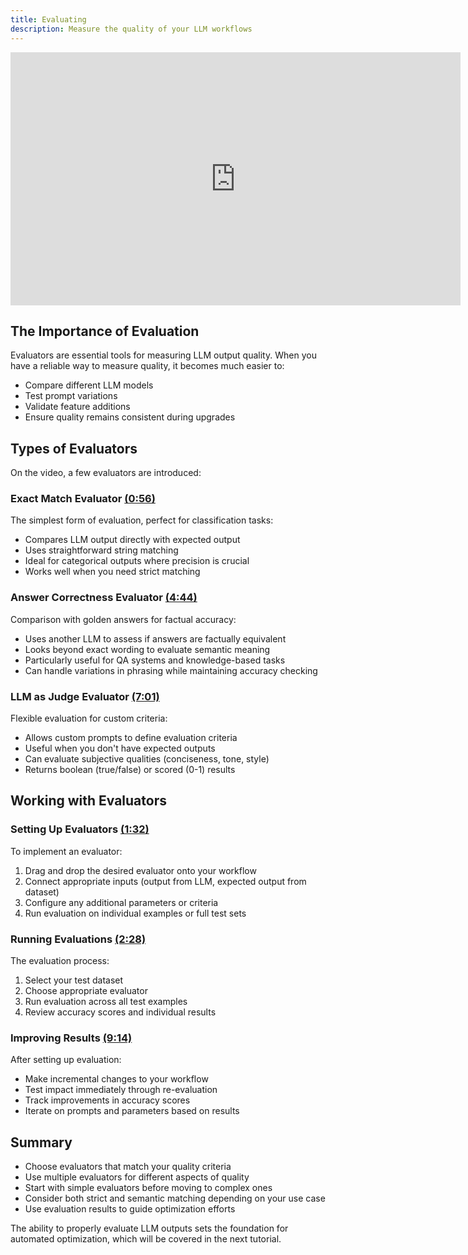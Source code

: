 ```yaml
---
title: Evaluating
description: Measure the quality of your LLM workflows
---
```


<iframe
  width="720"
  height="405"
  src="https://www.youtube.com/embed/-sQikz38yBI"
  title="YouTube video player"
  frameborder="0"
  allow="accelerometer; autoplay; clipboard-write; encrypted-media; gyroscope; picture-in-picture"
  allowFullScreen
></iframe>

## The Importance of Evaluation

Evaluators are essential tools for measuring LLM output quality. When you have a reliable way to measure quality, it becomes much easier to:
- Compare different LLM models
- Test prompt variations
- Validate feature additions
- Ensure quality remains consistent during upgrades

## Types of Evaluators

On the video, a few evaluators are introduced:

### Exact Match Evaluator [(0:56)](https://www.youtube.com/watch?v=-sQikz38yBI&t=56s)
The simplest form of evaluation, perfect for classification tasks:
- Compares LLM output directly with expected output
- Uses straightforward string matching
- Ideal for categorical outputs where precision is crucial
- Works well when you need strict matching

### Answer Correctness Evaluator [(4:44)](https://www.youtube.com/watch?v=-sQikz38yBI&t=264s)
Comparison with golden answers for factual accuracy:
- Uses another LLM to assess if answers are factually equivalent
- Looks beyond exact wording to evaluate semantic meaning
- Particularly useful for QA systems and knowledge-based tasks
- Can handle variations in phrasing while maintaining accuracy checking

### LLM as Judge Evaluator [(7:01)](https://www.youtube.com/watch?v=-sQikz38yBI&t=421s)
Flexible evaluation for custom criteria:
- Allows custom prompts to define evaluation criteria
- Useful when you don't have expected outputs
- Can evaluate subjective qualities (conciseness, tone, style)
- Returns boolean (true/false) or scored (0-1) results

## Working with Evaluators

### Setting Up Evaluators [(1:32)](https://www.youtube.com/watch?v=-sQikz38yBI&t=92s)
To implement an evaluator:
1. Drag and drop the desired evaluator onto your workflow
2. Connect appropriate inputs (output from LLM, expected output from dataset)
3. Configure any additional parameters or criteria
4. Run evaluation on individual examples or full test sets

### Running Evaluations [(2:28)](https://www.youtube.com/watch?v=-sQikz38yBI&t=148s)
The evaluation process:
1. Select your test dataset
2. Choose appropriate evaluator
3. Run evaluation across all test examples
4. Review accuracy scores and individual results

### Improving Results [(9:14)](https://www.youtube.com/watch?v=-sQikz38yBI&t=554s)
After setting up evaluation:
- Make incremental changes to your workflow
- Test impact immediately through re-evaluation
- Track improvements in accuracy scores
- Iterate on prompts and parameters based on results

## Summary

- Choose evaluators that match your quality criteria
- Use multiple evaluators for different aspects of quality
- Start with simple evaluators before moving to complex ones
- Consider both strict and semantic matching depending on your use case
- Use evaluation results to guide optimization efforts

The ability to properly evaluate LLM outputs sets the foundation for automated optimization, which will be covered in the next tutorial.